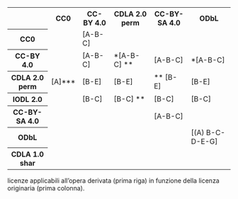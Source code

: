 :::{.licenze-applicabili #tbl-licenze-applicabili}
<table id="buone_pratiche" class="table table-responsive-md table-bordered table-sm">
    <tr>
        <th></th>
        <th>CC0</th>
        <th>CC-BY 4.0</th>
        <th>CDLA 2.0 perm</th>
        <th>CC-BY-SA 4.0</th>
        <th>ODbL</th>
    </tr>
    <tr>
        <th>CC0</th>
        <td class="green thumbs-up"></td>
        <td class="green thumbs-up">[A-B-C]</td>
        <td class="green thumbs-up"></td>
        <td class="green thumbs-up"></td>
        <td class="green thumbs-up"></td>
    </tr>
    <tr>
        <th>CC-BY 4.0</th>
        <td class="red thumbs-down"></td>
        <td class="green thumbs-up">[A-B-C]</td>
        <td class="yellow warning">\*[A-B-C] \*\*</td>
        <td class="green thumbs-up">[A-B-C]</td>
        <td class="yellow warning">\*[A-B-C]</td>
    </tr>
    <tr>
        <th>CDLA 2.0 perm</th>
        <td class="yellow warning">[A]\*\*\*</td>
        <td class="green thumbs-up">[B-E]</td>
        <td class="green thumbs-up">[B-E]</td>
        <td class="green thumbs-up">\*\* [B-E]</td>
        <td class="green thumbs-up">[B-E]</td>
    </tr>
    <tr>
        <th>IODL 2.0</th>
        <td class="red thumbs-down"></td>
        <td class="green thumbs-up">[B-C]</td>
        <td class="yellow warning">[B-C] \*\*</td>
        <td class="green thumbs-up">[B-C]</td>
        <td class="green thumbs-up">[B-C]</td>
    </tr>
    <tr>
        <th>CC-BY-SA 4.0</th>
        <td class="red thumbs-down"></td>
        <td class="red thumbs-down"></td>
        <td class="red thumbs-down"></td>
        <td class="green thumbs-up">[A-B-C]</td>
        <td class="red thumbs-down"></td>
    </tr>
    <tr>
        <th>ODbL</th>
        <td class="red thumbs-down"></td>
        <td class="red thumbs-down"></td>
        <td class="red thumbs-down"></td>
        <td class="red thumbs-down"></td>
        <td class="green thumbs-up">[(A) B-C-D-E-G]</td>
    </tr>
    <tr>
        <th>CDLA 1.0 shar</th>
        <td class="red thumbs-down"></td>
        <td class="red thumbs-down"></td>
        <td class="red thumbs-down"></td>
        <td class="red thumbs-down"></td>
        <td class="red thumbs-down"></td>
    </tr>
</table>

licenze applicabili all'opera derivata (prima riga) in funzione della licenza originaria (prima colonna).

:::


